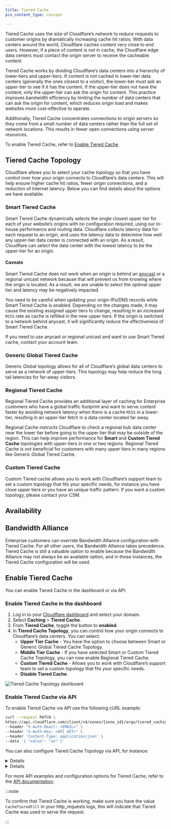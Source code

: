 ```yaml
---
title: Tiered Cache
pcx_content_type: concept

---
```



Tiered Cache uses the size of Cloudflare’s network to reduce requests to customer origins by dramatically increasing cache hit ratios. With data centers around the world, Cloudflare caches content very close to end users. However, if a piece of content is not in cache, the Cloudflare edge data centers must contact the origin server to receive the cacheable content.

Tiered Cache works by dividing Cloudflare’s data centers into a hierarchy of lower-tiers and upper-tiers. If content is not cached in lower-tier data centers (generally the ones closest to a visitor), the lower-tier must ask an upper-tier to see if it has the content. If the upper-tier does not have the content, only the upper-tier can ask the origin for content. This practice improves bandwidth efficiency by limiting the number of data centers that can ask the origin for content, which reduces origin load and makes websites more cost-effective to operate.

Additionally, Tiered Cache concentrates connections to origin servers so they come from a small number of data centers rather than the full set of network locations. This results in fewer open connections using server resources.

To enable Tiered Cache, refer to [Enable Tiered Cache](/cache/how-to/tiered-cache/#enable-tiered-cache).

## Tiered Cache Topology

Cloudflare allows you to select your cache topology so that you have control over how your origin connects to Cloudflare’s data centers. This will help ensure higher cache hit ratios, fewer origin connections, and a reduction of Internet latency. Below you can find details about the options we have available.

### Smart Tiered Cache

Smart Tiered Cache dynamically selects the single closest upper tier for each of your website’s origins with no configuration required, using our in-house performance and routing data. Cloudflare collects latency data for each request to an origin, and uses the latency data to determine how well any upper-tier data center is connected with an origin. As a result, Cloudflare can select the data center with the lowest latency to be the upper-tier for an origin.

#### Caveats

Smart Tiered Cache does not work when an origin is behind an [anycast](https://www.cloudflare.com/en-gb/learning/cdn/glossary/anycast-network/) or a regional unicast network because that will prevent us from knowing where the origin is located. As a result, we are unable to select the optimal upper tier and latency may be negatively impacted.

You need to be careful when updating your origin IPs/DNS records while Smart Tiered Cache is enabled. Depending on the changes made, it may cause the existing assigned upper tiers to change, resulting in an increased `MISS` rate as cache is refilled in the new upper tiers. If the origin is switched to a network behind anycast, it will significantly reduce the effectiveness of Smart Tiered Cache.

If you need to use anycast or regional unicast and want to use Smart Tiered cache, contact your account team.

### Generic Global Tiered Cache

Generic Global topology allows for all of Cloudflare’s global data centers to serve as a network of upper-tiers. This topology may help reduce the long tail latencies for far-away visitors.

### Regional Tiered Cache

Regional Tiered Cache provides an additional layer of caching for Enterprise customers who have a global traffic footprint and want to serve content faster by avoiding network latency when there is a cache `MISS` in a lower-tier, resulting in an upper-tier fetch in a data center located far away.

Regional Cache instructs Cloudflare to check a regional hub data center near the lower tier before going to the upper tier that may be outside of the region. This can help improve performance for **Smart** and **Custom Tiered Cache** topologies with upper-tiers in one or two regions. Regional Tiered Cache is not beneficial for customers with many upper tiers in many regions like Generic Global Tiered Cache.

### Custom Tiered Cache

Custom Tiered cache allows you to work with Cloudflare’s support team to set a custom topology that fits your specific needs, for instance you have close upper tiers or you have an unique traffic pattern. If you want a custom topology, please contact your CSM.

## Availability

<FeatureTable id="cache.tiered_cache" />

## Bandwidth Alliance

Enterprise customers can override Bandwidth Alliance configuration with Tiered Cache. For all other users, the Bandwidth Alliance takes precedence. Tiered Cache is still a valuable option to enable because the Bandwidth Alliance may not always be an available option, and in those instances, the Tiered Cache configuration will be used.

## Enable Tiered Cache

You can enable Tiered Cache in the dashboard or via API.

### Enable Tiered Cache in the dashboard

1. Log in to your [Cloudflare dashboard](https://dash.cloudflare.com) and select your domain.
2. Select **Caching** > **Tiered Cache**.
3. From **Tiered Cache**, toggle the button to **enabled**.
4. In **Tiered Cache Topology**, you can control how your origin connects to Cloudflare’s data centers. You can select:
   * **Upper Tier Cache** - You have the option to choose between Smart or Generic Global Tiered Cache Topology.
   * **Middle Tier Cache** -  If you have selected Smart or Custom Tiered Cache Topology, you can now enable Regional Tiered Cache.
   * **Custom Tiered Cache** - Allows you to work with Cloudflare’s support team to set a custom topology that fits your specific needs.
   * **Disable Tiered Cache**.

![Tiered Cache Topology dashboard](~/assets/images/cache/tiered_cache_topology.png)

### Enable Tiered Cache via API

To enable Tiered Cache via API use the following cURL example:

```bash
curl --request PATCH \
https://api.cloudflare.com/client/v4/zones/{zone_id}/argo/tiered_caching \
--header "X-Auth-Email: <EMAIL>" \
--header "X-Auth-Key: <API_KEY>" \
--header 'Content-Type: application/json' \
--data '{ "value": "on" }'
```

You can also configure Tiered Cache Topology via API, for instance:


<Details header="Enable Smart Tiered Cache">

```bash
curl --request PATCH \
https://api.cloudflare.com/client/v4/zones/{zone_id}/cache/tiered_cache_smart_topology_enable \
--header "X-Auth-Email: <EMAIL>" \
--header "X-Auth-Key: <API_KEY>" \
--header "Content-Type: application/json" \
--data '{ "value": "on" }'
```


</Details>


<Details header="Enable Regional Tiered Cache">

```bash
curl --request PATCH \
https://api.cloudflare.com/client/v4/zones/{zone_id}/cache/regional_tiered_cache \
--header "X-Auth-Email: <EMAIL>" \
--header "X-Auth-Key: <API_KEY>" \
--header 'Content-Type: application/json' \
--data '{ "value": "on" }'
```


</Details>

For more API examples and configuration options for Tiered Cache, refer to the [API documentation](/api/operations/tiered-caching-get-tiered-caching-setting).

:::note


To confirm that Tiered Cache is working, make sure you have the value `CacheTieredFill` in your http\_requests logs, this will indicate that Tiered Cache was used to serve the request.


:::

